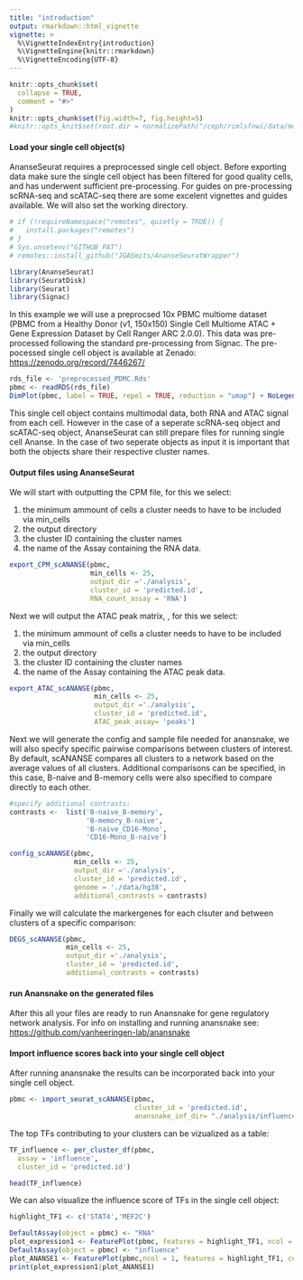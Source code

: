 ```yaml
---
title: "introduction"
output: rmarkdown::html_vignette
vignette: >
  %\VignetteIndexEntry{introduction}
  %\VignetteEngine{knitr::rmarkdown}
  %\VignetteEncoding{UTF-8}
---
```


```r
knitr::opts_chunk$set(
  collapse = TRUE,
  comment = "#>"
)
knitr::opts_chunk$set(fig.width=7, fig.height=5) 
#knitr::opts_knit$set(root.dir = normalizePath("/ceph/rimlsfnwi/data/moldevbio/zhou/jsmits/AnanseSeuratTesting/"))
```

#### **Load your single cell object(s)**

AnanseSeurat requires a preprocessed single cell object. Before exporting data make sure the single cell object has been filtered for good quality cells, and has underwent sufficient pre-processing. For guides on pre-processing scRNA-seq and scATAC-seq there are some excelent vignettes and guides available. We will also set the working directory.

```r
# if (!requireNamespace("remotes", quietly = TRUE)) {
#   install.packages("remotes")
# }
# Sys.unsetenv("GITHUB_PAT")
# remotes::install_github("JGASmits/AnanseSeuratWrapper")

library(AnanseSeurat)
library(SeuratDisk)
library(Seurat)
library(Signac)
```

In this example we will use a preprocsed 10x PBMC multiome dataset (PBMC from a Healthy Donor (v1, 150x150) Single Cell Multiome ATAC + Gene Expression Dataset by Cell Ranger ARC 2.0.0). This data was pre-processed following the standard pre-processing from Signac. The pre-pocessed single cell object is available at Zenado: <https://zenodo.org/record/7446267/>

```r
rds_file <- 'preprocessed_PDMC.Rds'
pbmc <- readRDS(rds_file)
DimPlot(pbmc, label = TRUE, repel = TRUE, reduction = "umap") + NoLegend()
```

This single cell object contains multimodal data, both RNA and ATAC signal from each cell. However in the case of a seperate scRNA-seq object and scATAC-seq object, AnanseSeurat can still prepare files for running single cell Ananse. In the case of two seperate objects as input it is important that both the objects share their respective cluster names.

#### **Output files using AnanseSeurat**

We will start with outputting the CPM file, for this we select:

1.  the minimum ammount of cells a cluster needs to have to be included via min_cells
2.  the output directory
3.  the cluster ID containing the cluster names
4.  the name of the Assay containing the RNA data.

```r
export_CPM_scANANSE(pbmc,
                    min_cells <- 25,
                    output_dir ='./analysis',
                    cluster_id = 'predicted.id',
                    RNA_count_assay = 'RNA')
```

Next we will output the ATAC peak matrix, , for this we select:

1.  the minimum ammount of cells a cluster needs to have to be included via min_cells
2.  the output directory
3.  the cluster ID containing the cluster names
4.  the name of the Assay containing the ATAC peak data.

```r
export_ATAC_scANANSE(pbmc,
                     min_cells <- 25,
                     output_dir ='./analysis',
                     cluster_id = 'predicted.id',
                     ATAC_peak_assay= 'peaks')
```

Next we will generate the config and sample file needed for anansnake, we will also specify specific pairwise comparisons between clusters of interest. By default, scANANSE compares all clusters to a network based on the average values of all clusters. Additional comparisons can be specified, in this case, B-naive and B-memory cells were also specified to compare directly to each other.

```r
#specify additional contrasts: 
contrasts <-  list('B-naive_B-memory',
                   'B-memory_B-naive',
                   'B-naive_CD16-Mono',
                   'CD16-Mono_B-naive')

config_scANANSE(pbmc,
                min_cells <- 25,
                output_dir ='./analysis',
                cluster_id = 'predicted.id',
                genome = './data/hg38',
                additional_contrasts = contrasts)
```

Finally we will calculate the markergenes for each clsuter and between clusters of a specific comparison:

```r
DEGS_scANANSE(pbmc,
              min_cells <- 25,
              output_dir ='./analysis',
              cluster_id = 'predicted.id',
              additional_contrasts = contrasts)
```

#### **run Anansnake on the generated files**

After this all your files are ready to run Anansnake for gene regulatory network analysis. For info on installing and running anansnake see: <https://github.com/vanheeringen-lab/anansnake>

#### **Import influence scores back into your single cell object**

After running anansnake the results can be incorporated back into your single cell object.

```r
pbmc <- import_seurat_scANANSE(pbmc,
                               cluster_id = 'predicted.id',
                               anansnake_inf_dir= "./analysis/influence/")
```

The top TFs contributing to your clusters can be vizualized as a table:

```r
TF_influence <- per_cluster_df(pbmc,
  assay = 'influence',
  cluster_id = 'predicted.id')

head(TF_influence)
```

We can also visualize the influence score of TFs in the single cell object:

```r
highlight_TF1 <- c('STAT4','MEF2C')

DefaultAssay(object = pbmc) <- "RNA"
plot_expression1 <- FeaturePlot(pbmc, features = highlight_TF1, ncol = 1)
DefaultAssay(object = pbmc) <- "influence"
plot_ANANSE1 <- FeaturePlot(pbmc,ncol = 1, features = highlight_TF1, cols = c("darkgrey", "#fc8d59"))
print(plot_expression1|plot_ANANSE1)
```
